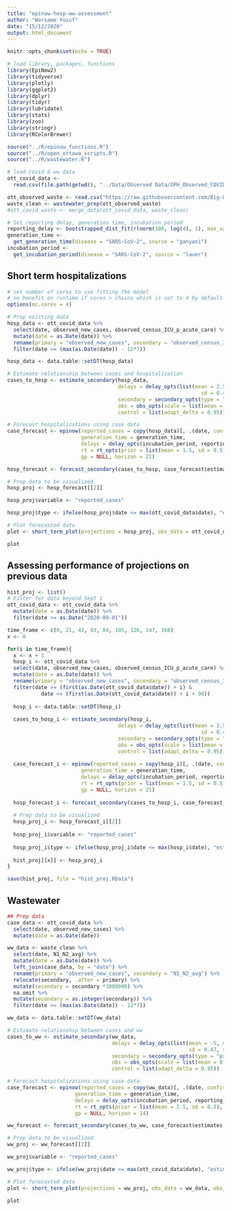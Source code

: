 ```yaml
---
title: "epinow-hosp-ww-assessment"
author: "Warsame Yusuf"
date: "15/12/2020"
output: html_document
---
```


```r
knitr::opts_chunk$set(echo = TRUE)
```

```r
# load library, packages, functions
library(EpiNow2)
library(tidyverse)
library(plotly)
library(ggplot2)
library(dplyr)
library(tidyr)
library(lubridate)
library(stats)
library(zoo)
library(stringr)
library(RColorBrewer)

source("../R/epinow_functions.R")
source("../R/open_ottawa_scripts.R")
source("../R/wastewater.R")

# load covid & ww data
ott_covid_data <-
  read.csv(file.path(getwd(), "../Data/Observed Data/OPH_Observed_COVID_Data.csv"))

ott_observed_waste <- read.csv("https://raw.githubusercontent.com/Big-Life-Lab/covid-19-wastewater/main/data/wastewater_virus.csv")
waste_clean <- wastewater_prep(ott_observed_waste)
#ott_covid_waste <- merge_data(ott_covid_data, waste_clean)

# Set reporting delay, generation time, incubation period
reporting_delay <- bootstrapped_dist_fit(rlnorm(100, log(4), 1), max_value = 30)
generation_time <-
  get_generation_time(disease = "SARS-CoV-2", source = "ganyani")
incubation_period <-
  get_incubation_period(disease = "SARS-CoV-2", source = "lauer")
```

## Short term hospitalizations
```r
# set number of cores to use fitting the model
# no benefit on runtime if cores > chains which is set to 4 by default
options(mc.cores = 4)
```

```r
# Prep existing data
hosp_data <- ott_covid_data %>%
  select(date, observed_new_cases, observed_census_ICU_p_acute_care) %>%
  mutate(date = as.Date(date)) %>%
  rename(primary = "observed_new_cases", secondary = "observed_census_ICU_p_acute_care") %>%
  filter(date >= (max(as.Date(date)) - 12*7))

hosp_data <- data.table::setDT(hosp_data)
```

```r

# Estimate relationship between cases and hospitalization
cases_to_hosp <- estimate_secondary(hosp_data, 
                                    delays = delay_opts(list(mean = 2.5, mean_sd = 0.2, 
                                                               sd = 0.47, sd_sd = 0.1, max = 21)),
                                    secondary = secondary_opts(type = "prevalence"),
                                    obs = obs_opts(scale = list(mean = 0.01, sd = 0.0025)),
                                    control = list(adapt_delta = 0.95))
```

```r
# Forecast hospitalizations using case data
case_forecast <- epinow(reported_cases = copy(hosp_data)[, .(date, confirm = primary)], 
                        generation_time = generation_time,
                        delays = delay_opts(incubation_period, reporting_delay),
                        rt = rt_opts(prior = list(mean = 1.5, sd = 0.5), rw = 7),
                        gp = NULL, horizon = 21)

hosp_forecast <- forecast_secondary(cases_to_hosp, case_forecast$estimates)

# Prep data to be visualized
hosp_proj <- hosp_forecast[[2]]

hosp_proj$variable <- "reported_cases"

hosp_proj$type <- ifelse(hosp_proj$date <= max(ott_covid_data$date), "estimate", "forecast")

# Plot forecasted data
plot <- short_term_plot(projections = hosp_proj, obs_data = ott_covid_data, obs_column = "observed_census_ICU_p_acute_care", forecast_type = "reported_cases", ylab = "Hospital census", title = "Hospital census projections")

plot
```

## Assessing performance of projections on previous data

```r
hist_proj <- list()
# Filter for data beyond Sept 1
ott_covid_data <- ott_covid_data %>%
  mutate(date = as.Date(date)) %>%
  filter(date >= as.Date("2020-09-01"))

time_frame <- c(0, 21, 42, 63, 84, 105, 126, 147, 168)
x <- 0

for(i in time_frame){
  x <- x + 1
  hosp_i <- ott_covid_data %>%
  select(date, observed_new_cases, observed_census_ICU_p_acute_care) %>%
  mutate(date = as.Date(date)) %>%
  rename(primary = "observed_new_cases", secondary = "observed_census_ICU_p_acute_care") %>%
  filter(date >= (first(as.Date(ott_covid_data$date)) + i) &
           date <= (first(as.Date(ott_covid_data$date)) + i + 90))
  
  hosp_i <- data.table::setDT(hosp_i)
  
  cases_to_hosp_i <- estimate_secondary(hosp_i, 
                                    delays = delay_opts(list(mean = 2.5, mean_sd = 0.2, 
                                                               sd = 0.47, sd_sd = 0.1, max = 21)),
                                    secondary = secondary_opts(type = "prevalence"),
                                    obs = obs_opts(scale = list(mean = 0.01, sd = 0.0025)),
                                    control = list(adapt_delta = 0.95))
  
  case_forecast_i <- epinow(reported_cases = copy(hosp_i)[, .(date, confirm = primary)], 
                        generation_time = generation_time,
                        delays = delay_opts(incubation_period, reporting_delay),
                        rt = rt_opts(prior = list(mean = 1.5, sd = 0.5), rw = 7),
                        gp = NULL, horizon = 21)
  
  hosp_forecast_i <- forecast_secondary(cases_to_hosp_i, case_forecast_i$estimates)
  
  # Prep data to be visualized
  hosp_proj_i <- hosp_forecast_i[[2]]
  
  hosp_proj_i$variable <- "reported_cases"
  
  hosp_proj_i$type <- ifelse(hosp_proj_i$date <= max(hosp_i$date), "estimate", "forecast")
  
  hist_proj[[x]] <- hosp_proj_i
}

save(hist_proj, file = "hist_proj.RData")
```

## Wastewater
```r
## Prep data
case_data <- ott_covid_data %>%
  select(date, observed_new_cases) %>%
  mutate(date = as.Date(date))

ww_data <- waste_clean %>%
  select(date, N1_N2_avg) %>%
  mutate(date = as.Date(date)) %>%
  left_join(case_data, by = "date") %>%
  rename(primary = "observed_new_cases", secondary = "N1_N2_avg") %>%
  relocate(secondary, .after = primary) %>%
  mutate(secondary = secondary *1000000) %>%
  na.omit %>%
  mutate(secondary = as.integer(secondary)) %>%
  filter(date >= (max(as.Date(date)) - 12*7))

ww_data <- data.table::setDT(ww_data)
```

```r
# Estimate relationship between cases and ww
cases_to_ww <- estimate_secondary(ww_data, 
                                  delays = delay_opts(list(mean = -5, mean_sd = 0.2, 
                                                           sd = 0.47, sd_sd = 0.1, max = 0)),
                                  secondary = secondary_opts(type = "prevalence"),
                                  obs = obs_opts(scale = list(mean = 0.01, sd = 0.0025)),
                                  control = list(adapt_delta = 0.95))
```

```r
# Forecast hospitalizations using case data
case_forecast <- epinow(reported_cases = copy(ww_data)[, .(date, confirm = primary)], 
                      generation_time = generation_time,
                      delays = delay_opts(incubation_period, reporting_delay),
                      rt = rt_opts(prior = list(mean = 1.5, sd = 0.5), rw = 7),
                      gp = NULL, horizon = 14)

ww_forecast <- forecast_secondary(cases_to_ww, case_forecast$estimates, all_dates = TRUE)
```

```r
# Prep data to be visualized
ww_proj <- ww_forecast[[2]]

ww_proj$variable <- "reported_cases"

ww_proj$type <- ifelse(ww_proj$date <= max(ott_covid_data$date), "estimate", "forecast")

# Plot forecasted data
plot <- short_term_plot(projections = ww_proj, obs_data = ww_data, obs_column = "secondary", forecast_type = "reported_cases", ylab = "Wastewater signal (µ)", title = "Wastewater signal projections")

plot
```